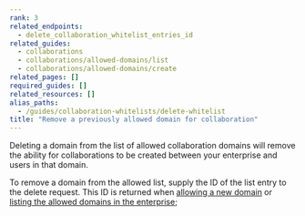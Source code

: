 ```yaml
---
rank: 3
related_endpoints:
  - delete_collaboration_whitelist_entries_id
related_guides:
  - collaborations
  - collaborations/allowed-domains/list
  - collaborations/allowed-domains/create
related_pages: []
required_guides: []
related_resources: []
alias_paths:
  - /guides/collaboration-whitelists/delete-whitelist
title: "Remove a previously allowed domain for collaboration"
---
```

Deleting a domain from the list of allowed collaboration domains will remove the
ability for collaborations to be created between your enterprise and users in
that domain.

To remove a domain from the allowed list, supply the ID of the list entry to
the delete request. This ID is returned when [allowing a new domain][create]
or [listing the allowed domains in the enterprise][list];

<Samples id='delete_collaboration_whitelist_entries_id' />

[create]: guide://collaborations/allowed-domains/create
[list]: guide://collaborations/allowed-domains/list
